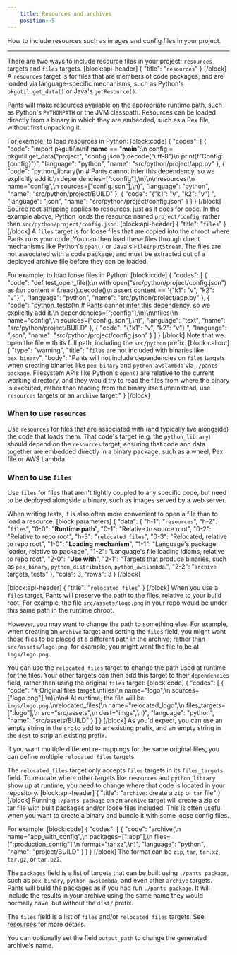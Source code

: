 ```yaml
---
    title: Resources and archives
    position: 5
---
```


How to include resources such as images and config files in your project.

---

There are two ways to include resource files in your project: `resources` targets and `files` targets.
[block:api-header]
{
  "title": "`resources`"
}
[/block]
A `resources` target is for files that are members of code packages, and are loaded via language-specific mechanisms, such as Python's `pkgutil.get_data()` or Java's `getResource()`.  

Pants will make resources available on the appropriate runtime path, such as Python's `PYTHONPATH` or the JVM classpath. Resources can be loaded directly from a binary in which they are embedded, such as a Pex file, without first unpacking it.

For example, to load resources in Python:
[block:code]
{
  "codes": [
    {
      "code": "import pkgutil\n\nif __name__ == \"__main__\":\n    config = pkgutil.get_data(\"project\", \"config.json\").decode(\"utf-8\")\n    print(f\"Config: {config}\")",
      "language": "python",
      "name": "src/python/project/app.py"
    },
    {
      "code": "python_library(\n  # Pants cannot infer this dependency, so we explicitly add it.\n  dependencies=[\":config\"],\n)\n\nresources(\n  name=\"config\",\n  sources=[\"config.json\"],\n)",
      "language": "python",
      "name": "src/python/project/BUILD"
    },
    {
      "code": "{\"k1\": \"v\", \"k2\": \"v\"} ",
      "language": "json",
      "name": "src/python/project/config.json"
    }
  ]
}
[/block]
 [Source root](doc:source-roots) stripping applies to resources, just as it does for code. In the example above, Python loads the resource named `project/config`, rather than `src/python/project/config.json`. 
[block:api-header]
{
  "title": "`files`"
}
[/block]
A `files` target is for loose files that are copied into the chroot where Pants runs your code. You can then load these files through direct mechanisms like Python's `open()` or Java's `FileInputStream`. The files are not associated with a code package, and must be extracted out of a deployed archive file before they can be loaded.

For example, to load loose files in Python:
[block:code]
{
  "codes": [
    {
      "code": "def test_open_file():\n    with open(\"src/python/project/config.json\") as f:\n        content = f.read().decode()\n    assert content == '{\"k1\": \"v\", \"k2\": \"v\"}'",
      "language": "python",
      "name": "src/python/project/app.py"
    },
    {
      "code": "python_tests(\n  # Pants cannot infer this dependency, so we explicitly add it.\n  dependencies=[\":config\"],\n)\n\nfiles(\n  name=\"config\",\n  sources=[\"config.json\"],\n)",
      "language": "text",
      "name": "src/python/project/BUILD"
    },
    {
      "code": "{\"k1\": \"v\", \"k2\": \"v\"} ",
      "language": "json",
      "name": "src/python/project/config.json"
    }
  ]
}
[/block]
Note that we open the file with its full path, including the `src/python` prefix.
[block:callout]
{
  "type": "warning",
  "title": "`files` are not included with binaries like `pex_binary`",
  "body": "Pants will not include dependencies on `files` targets when creating binaries like `pex_binary` and `python_awslambda` via `./pants package`. Filesystem APIs like Python's `open()` are relative to the current working directory, and they would try to read the files from where the binary is executed, rather than reading from the binary itself.\n\nInstead, use `resources` targets or an `archive` target."
}
[/block]
### When to use `resources`

Use `resources`  for files that are associated with (and typically live alongside) the code that loads them. That code's target (e.g. the `python_library`) should depend on the `resources` target, ensuring that code and data together are embedded directly in a binary package, such as a wheel, Pex file or AWS Lambda.

### When to use `files`

Use `files` for files that aren't tightly coupled to any specific code, but need to be deployed alongside a binary, such as images served by a web server.

When writing tests, it is also often more convenient to open a file than to load a resource.
[block:parameters]
{
  "data": {
    "h-1": "`resources`",
    "h-2": "`files`",
    "0-0": "**Runtime path**",
    "0-1": "Relative to source root",
    "0-2": "Relative to repo root",
    "h-3": "`relocated_files`",
    "0-3": "Relocated, relative to repo root",
    "1-0": "**Loading mechanism**",
    "1-1": "Language's package loader, relative to package",
    "1-2": "Language's file loading idioms, relative to repo root",
    "2-0": "**Use with**",
    "2-1": "Targets that produce binaries, such as `pex_binary`, `python_distribution`, `python_awslambda`.",
    "2-2": "`archive` targets, tests"
  },
  "cols": 3,
  "rows": 3
}
[/block]

[block:api-header]
{
  "title": "`relocated_files`"
}
[/block]
When you use a `files` target, Pants will preserve the path to the files, relative to your build root. For example, the file `src/assets/logo.png` in your repo would be under this same path in the runtime chroot.

However, you may want to change the path to something else. For example, when creating an `archive` target and setting the `files` field, you might want those files to be placed at a different path in the archive; rather than `src/assets/logo.png`, for example, you might want the file to be at `imgs/logo.png`.

You can use the `relocated_files` target to change the path used at runtime for the files. Your other targets can then add this target to their `dependencies` field, rather than using the original `files` target:
[block:code]
{
  "codes": [
    {
      "code": "# Original files target.\nfiles(\n  name=\"logo\",\n  sources=[\"logo.png\"],\n)\n\n# At runtime, the file will be `imgs/logo.png`.\nrelocated_files(\n  name=\"relocated_logo\",\n  files_targets=[\":logo\"],\n  src=\"src/assets\",\n  dest=\"imgs\",\n)",
      "language": "python",
      "name": "src/assets/BUILD"
    }
  ]
}
[/block]
As you'd expect, you can use an empty string in the `src` to add to an existing prefix, and an empty string in the `dest` to strip an existing prefix.

If you want multiple different re-mappings for the same original files, you can define multiple `relocated_files` targets.

The `relocated_files` target only accepts `files` targets in its `files_targets` field. To relocate where other targets like `resources` and `python_library` show up at runtime, you need to change where that code is located in your repository.
[block:api-header]
{
  "title": "`archive`: create a `zip` or `tar` file"
}
[/block]
Running `./pants package` on an `archive` target will create a zip or tar file with built packages and/or loose files included. This is often useful when you want to create a binary and bundle it with some loose config files.

For example:
[block:code]
{
  "codes": [
    {
      "code": "archive(\n    name=\"app_with_config\",\n    packages=[\":app\"],\n    files=[\":production_config\"],\n    format=\"tar.xz\",\n)",
      "language": "python",
      "name": "project/BUILD"
    }
  ]
}
[/block]
The format can be `zip`, `tar`, `tar.xz`, `tar.gz`, or `tar.bz2`.

The `packages` field is a list of targets that can be built using `./pants package`, such as `pex_binary`, `python_awslambda`, and even other `archive` targets. Pants will build the packages as if you had run `./pants package`. It will include the results in your archive using the same name they would normally have, but without the `dist/` prefix.

The `files` field is a list of `files` and/or `relocated_files` targets. See [resources](doc:resources) for more details.

You can optionally set the field `output_path` to change the generated archive's name.
